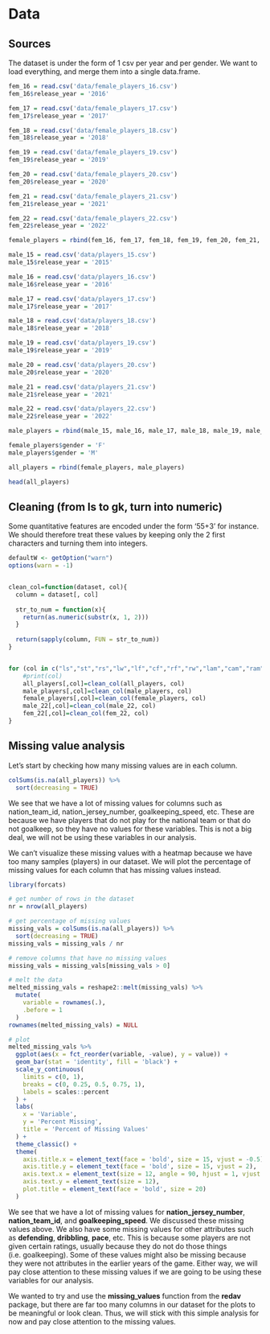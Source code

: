 # Data 

## Sources

The dataset is under the form of 1 csv per year and per gender. We want to load everything, and merge them into a single data.frame.

```r
fem_16 = read.csv('data/female_players_16.csv')
fem_16$release_year = '2016'

fem_17 = read.csv('data/female_players_17.csv')
fem_17$release_year = '2017'

fem_18 = read.csv('data/female_players_18.csv')
fem_18$release_year = '2018'

fem_19 = read.csv('data/female_players_19.csv')
fem_19$release_year = '2019'

fem_20 = read.csv('data/female_players_20.csv')
fem_20$release_year = '2020'

fem_21 = read.csv('data/female_players_21.csv')
fem_21$release_year = '2021'

fem_22 = read.csv('data/female_players_22.csv')
fem_22$release_year = '2022'

female_players = rbind(fem_16, fem_17, fem_18, fem_19, fem_20, fem_21, fem_22)
```


```r
male_15 = read.csv('data/players_15.csv')
male_15$release_year = '2015'

male_16 = read.csv('data/players_16.csv')
male_16$release_year = '2016'

male_17 = read.csv('data/players_17.csv')
male_17$release_year = '2017'

male_18 = read.csv('data/players_18.csv')
male_18$release_year = '2018'

male_19 = read.csv('data/players_19.csv')
male_19$release_year = '2019'

male_20 = read.csv('data/players_20.csv')
male_20$release_year = '2020'

male_21 = read.csv('data/players_21.csv')
male_21$release_year = '2021'

male_22 = read.csv('data/players_22.csv')
male_22$release_year = '2022'

male_players = rbind(male_15, male_16, male_17, male_18, male_19, male_20, male_21, male_22)

```

```r
female_players$gender = 'F'
male_players$gender = 'M'

all_players = rbind(female_players, male_players)

head(all_players)
```

## Cleaning (from ls to gk, turn into numeric)

Some quantitative features are encoded under the form '55+3' for instance. We should therefore treat these values by keeping only the 2 first characters and turning them into integers.

```r
defaultW <- getOption("warn")
options(warn = -1)


clean_col=function(dataset, col){
  column = dataset[, col]
  
  str_to_num = function(x){
    return(as.numeric(substr(x, 1, 2)))
  }
  
  return(sapply(column, FUN = str_to_num))
}


for (col in c("ls","st","rs","lw","lf","cf","rf","rw","lam","cam","ram","lm","lcm","cm","rcm","rm","lwb","ldm","cdm","rdm","rwb","lb","lcb","cb","rcb","rb","gk")){
    #print(col)
    all_players[,col]=clean_col(all_players, col)
    male_players[,col]=clean_col(male_players, col)
    female_players[,col]=clean_col(female_players, col)
    male_22[,col]=clean_col(male_22, col)
    fem_22[,col]=clean_col(fem_22, col)
}


```

## Missing value analysis

Let's start by checking how many missing values are in each column. 

```r
colSums(is.na(all_players)) %>%
  sort(decreasing = TRUE)
```

We see that we have a lot of missing values for columns such as nation_team_id, nation_jersey_number, goalkeeping_speed, etc. These are because we have players that do not play for the national team or that do not goalkeep, so they have no values for these variables. This is not a big deal, we will not be using these variables in our analysis. 

We can't visualize these missing values with a heatmap because we have too many samples (players) in our dataset. We will plot the percentage of missing values for each column that has missing values instead. 

```r
library(forcats)

# get number of rows in the dataset 
nr = nrow(all_players)

# get percentage of missing values 
missing_vals = colSums(is.na(all_players)) %>%
  sort(decreasing = TRUE)
missing_vals = missing_vals / nr

# remove columns that have no missing values 
missing_vals = missing_vals[missing_vals > 0]

# melt the data
melted_missing_vals = reshape2::melt(missing_vals) %>%
  mutate(
    variable = rownames(.), 
    .before = 1
  )
rownames(melted_missing_vals) = NULL

# plot 
melted_missing_vals %>%
  ggplot(aes(x = fct_reorder(variable, -value), y = value)) + 
  geom_bar(stat = 'identity', fill = 'black') + 
  scale_y_continuous(
    limits = c(0, 1), 
    breaks = c(0, 0.25, 0.5, 0.75, 1), 
    labels = scales::percent
  ) +
  labs(
    x = 'Variable', 
    y = 'Percent Missing', 
    title = 'Percent of Missing Values'
  ) + 
  theme_classic() + 
  theme(
    axis.title.x = element_text(face = 'bold', size = 15, vjust = -0.5), 
    axis.title.y = element_text(face = 'bold', size = 15, vjust = 2),
    axis.text.x = element_text(size = 12, angle = 90, hjust = 1, vjust = 0.5), 
    axis.text.y = element_text(size = 12), 
    plot.title = element_text(face = 'bold', size = 20)
  )
```

We see that we have a lot of missing values for **nation_jersey_number**, **nation_team_id**, and **goalkeeping_speed**. We discussed these missing values above. We also have some missing values for other attributes such as **defending**, **dribbling**, **pace**, etc. This is because some players are not given certain ratings, usually because they do not do those things (i.e. goalkeeping). Some of these values might also be missing because they were not attributes in the earlier years of the game. Either way, we will pay close attention to these missing values if we are going to be using these variables for our analysis. 

We wanted to try and use the **missing_values** function from the **redav** package, but there are far too many columns in our dataset for the plots to be meaningful or look clean. Thus, we will stick with this simple analysis for now and pay close attention to the missing values. 





